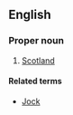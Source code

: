 ==English==

===Proper noun===
{{en-proper noun}}

# {{context|pejorative|lang=en}} [[Scotland]]

====Related terms====
* [[Jock]]